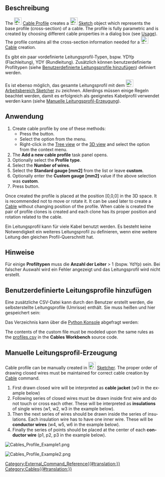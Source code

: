 <languages/>

{{Docnav
|[[Cables_RemoveVertexAttachment/de|Knotenbefestigung entfernen]]
|[[Cables_Cable/de|Leitung]]
|[[Cables_Workbench/de|Cables]]
|IconL=Cables_RemoveVertexAttachment.svg
|IconR=Cables_Cable.svg
|IconC=Cables_workbench_icon.svg
}}

{{GuiCommand/de
|Name=Cables Profile
|Name/de=Cables Leitungsprofil
|MenuLocation=Cables → Leitungsprofil erstellen
|Workbenches=[[Cables_Workbench/de|Cables]]
|Shortcut=
|Version=1.0
|SeeAlso=[[Cables_Cable/de|Cables Kabel]]
}}

<span id="Description"></span>
==Beschreibung==

<div lang="en" dir="ltr" class="mw-content-ltr">
The [[Image:Cables_Profile.svg|24px]] [[Cables_Profile|Cable Profile]] creates a [[Image:Sketcher_Sketch.svg|24px]] [[Sketch|Sketch]] object which represents the base profile (cross-section) of a cable. The profile is fully parametric and is created by choosing different cable properties in a dialog box (see [[#Usage|Usage]]). The profile contains all the cross-section information needed for a [[Image:Cables_Cable.svg|24px]] [[Cables_Cable|Cable]] creation.
</div>

Es gibt ein paar vordefinierte Leitungsprofil-Typen, bspw. YDYp (Flachleitung), YDY (Rundleitung). Zusätzlich können benutzerdefinierte Profiltypen (siehe [[#Adding custom profile types/de|Benutzerdefinierte Leitungsprofile hinzufügen]]) definiert werden.

Es ist ebenso möglich, das gesamte Leitungsprofil mit dem [[Image:Sketcher_Sketch.svg|24px]] [[Sketcher_Workbench|Arbeitsbereich Sketcher]] zu zeichnen. Allerdings müssen einige Regeln beachtet werden, damit es erfolgreich als geeignetes Kabelprofil verwendet werden kann (siehe [[#Manual profile creation/de|Manuelle Leitungsprofil-Erzeugung]]).

<span id="Usage"></span>
==Anwendung==

<div lang="en" dir="ltr" class="mw-content-ltr">
# Create cable profile by one of these methods:
#* Press the {{Button|[[Image:Cables_Profile.svg|16px]] [[Cables_Profile|Cable Profile]]}} button.
#* Select the {{MenuCommand|Cables → [[Image:Cables_Profile.svg|16px]] Cable Profile}} option from the menu.
#* Right-click in the [[Tree_view|Tree view]] or the [[3D_view|3D view]] and select the {{MenuCommand|Cables → [[Image:Cables_Profile.svg|16px]] Cable Profile}} option from the context menu.
# The '''Add a new cable profile''' task panel opens.
# Optionally select the '''Profile type'''.
# Select the '''Number of wires'''.
# Select the '''Standard gauge [mm2]''' from the list or leave '''custom'''.
# Optionally enter the '''Custom gauge [mm2]''' value if the above selection was '''custom'''.
# Press {{KEY|OK}} button.
</div>

<div lang="en" dir="ltr" class="mw-content-ltr">
Once created the profile is placed at the position [0,0,0] in the 3D space. It is recommended not to move or rotate it. It can be used later to create a [[Cables_Cable|Cable]] without changing position of the profile. When cable is created the pair of profile clones is created and each clone has its proper position and rotation related to the cable.
</div>

Ein Leitungsprofil kann für viele Kabel benutzt werden. Es besteht keine Notwendigkeit ein weiteres Leitungsprofil zu definieren, wenn eine weitere Leitung den gleichen Profil-Querschnitt hat.

<span id="Notes"></span>
==Hinweise==

Für einige '''Profiltypen''' muss die '''Anzahl der Leiter''' > 1 (bspw. YdYp) sein. Bei falscher Auswahl wird ein Fehler angezeigt und das Leitungsprofil wird nicht erstellt.

<span id="Adding_custom_profile_types"></span>
==Benutzerdefinierte Leitungsprofile hinzufügen==

Eine zusätzliche CSV-Datei kann durch den Benutzer erstellt werden, die selbsterstellte Leitungsprofile (Umrisse) enthält. Sie muss {{FileName|profiles.csv}} heißen und hier gespeichert sein:

{{Code|lang=bash|code=
$FREECAD_USER_DIR/Cables/
}}

Das Verzeichnis {{incode|$FREECAD_USER_DIR}} kann über die [[Python_console/de|Python Konsole]] abgefragt werden:

{{Code|lang=bash|code=
FreeCAD.getUserAppDataDir()
}}

<div lang="en" dir="ltr" class="mw-content-ltr">
The contents of the custom {{incode|profiles.csv}} file must be modeled upon the same rules as the [https://github.com/sargo-devel/Cables/blob/master/Resources/presets/profiles.csv profiles.csv] in the '''Cables Workbench''' source code.
</div>

<span id="Manual_profile_creation"></span>
==Manuelle Leitungsprofil-Erzeugung==

<div lang="en" dir="ltr" class="mw-content-ltr">
Cable profile can be manually created in [[Image:Sketcher_Sketch.svg|24px]] [[Sketcher_Workbench|Sketcher]]. The proper order of drawing closed wires must be maintained for correct cable creation by [[Cables_Cable|Cable]] command.
# First drawn closed wire will be interpreted as '''cable jacket''' (w0 in the example below)
# Following series of closed wires must be drawn inside first wire and do not touch or cross each other. These will be interpreted as '''insulations''' of single wires (w1, w2, w3 in the example below).
# Then the next series of wires should be drawn inside the series of insulations. Each insulation wire has to have one inner wire. These will be '''conductor wires''' (w4, w5, w6 in the example below).
# Finally the series of points should be placed at the center of each '''conductor wire''' (p1, p2, p3 in the example below).
</div>

[[Image:Cables_Profile_Example1.png]]
{{Caption|Beispiel eines dreieckigen Leitungsprofiles, erzeugt mit dem Arbeitsbereich Sketcher}}

[[Image:Cables_Profile_Example2.png]]
{{Caption|Erzeugte Leitung aus einem dreieckigen Leitungsprofil}}


{{Docnav
|[[Cables_RemoveVertexAttachment/de|Knotenbefestigung entfernen]]
|[[Cables_Cable/de|Leitung]]
|[[Cables_Workbench/de|Cables]]
|IconL=Cables_RemoveVertexAttachment.svg
|IconR=Cables_Cable.svg
|IconC=Cables_workbench_icon.svg
}}

[[Category:External_Command_Reference{{#translation:}}]]
[[Category:Cables{{#translation:}}]]